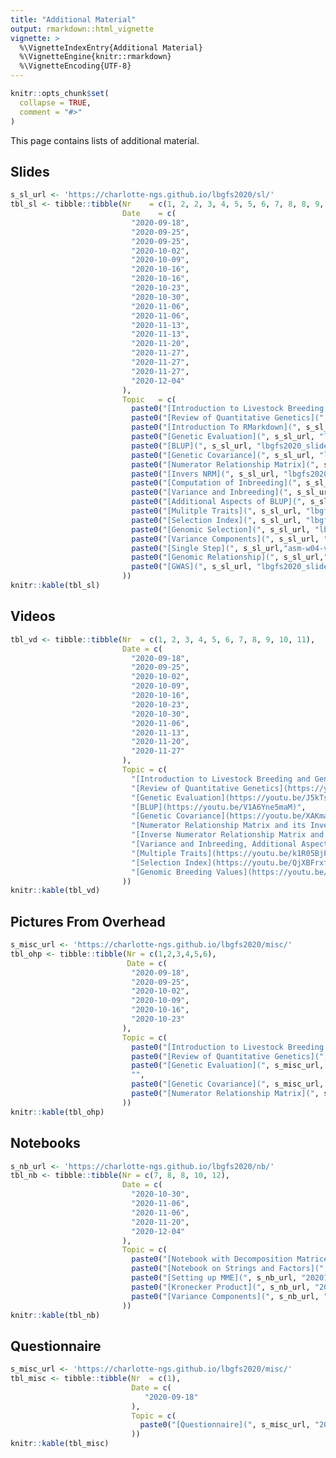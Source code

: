```yaml
---
title: "Additional Material"
output: rmarkdown::html_vignette
vignette: >
  %\VignetteIndexEntry{Additional Material}
  %\VignetteEngine{knitr::rmarkdown}
  %\VignetteEncoding{UTF-8}
---
```


```r
knitr::opts_chunk$set(
  collapse = TRUE,
  comment = "#>"
)
```

This page contains lists of additional material.


## Slides

```r
s_sl_url <- 'https://charlotte-ngs.github.io/lbgfs2020/sl/'
tbl_sl <- tibble::tibble(Nr    = c(1, 2, 2, 3, 4, 5, 5, 6, 7, 8, 8, 9, 9, 10, 11, 11, 11, 12),
                         Date    = c(
                           "2020-09-18",
                           "2020-09-25",
                           "2020-09-25",
                           "2020-10-02",
                           "2020-10-09",
                           "2020-10-16",
                           "2020-10-16",
                           "2020-10-23",
                           "2020-10-30",
                           "2020-11-06",
                           "2020-11-06",
                           "2020-11-13",
                           "2020-11-13",
                           "2020-11-20",
                           "2020-11-27",
                           "2020-11-27",
                           "2020-11-27",
                           "2020-12-04"
                         ),
                         Topic   = c(
                           paste0("[Introduction to Livestock Breeding and Genomics](", s_sl_url, "lbgfs2020_slides_w01_intro_lbg.pdf)", collapse = ''),
                           paste0("[Review of Quantitative Genetics](", s_sl_url, "lbgfs2020_slides_w02_basics_qg.pdf)", collapse = ''),
                           paste0("[Introduction To RMarkdown](", s_sl_url, "20200925_intro_rmarkdown.pdf)", collapse = ''),
                           paste0("[Genetic Evaluation](", s_sl_url, "lbgfs2020_slides_w03_gen-eval.pdf)", collapse = ''),
                           paste0("[BLUP](", s_sl_url, "lbgfs2020_slides_w04_blup.pdf)", collapse = ''),
                           paste0("[Genetic Covariance](", s_sl_url, "lbgfs2020_slides_gencov.pdf)", collapse = ''),
                           paste0("[Numerator Relationship Matrix](", s_sl_url, "lbgfs2020_slides_numrelmat.pdf)", collapse = ''),
                           paste0("[Invers NRM](", s_sl_url, "lbgfs2020_slides_invnumrelmat.pdf)", collapse = ''),
                           paste0("[Computation of Inbreeding](", s_sl_url, "lbgfs2020_slides_inbreeding.pdf)", collapse = ''),
                           paste0("[Variance and Inbreeding](", s_sl_url, "lbgfs2020_slides_var_inb.pdf)", collapse = ''),
                           paste0("[Additional Aspects of BLUP](", s_sl_url, "lbgfs2019_slides_additional_aspects.pdf)", collapse = ''),
                           paste0("[Mulitple Traits](", s_sl_url, "lbgfs2020_slides_multiple_traits.pdf)", collapse = ''),
                           paste0("[Selection Index](", s_sl_url, "lbgfs2020_slides_selection-index.pdf)", collapse = ''),
                           paste0("[Genomic Selection](", s_sl_url, "lbgfs2020_slides_geno_sel.pdf)", collapse = ''),
                           paste0("[Variance Components](", s_sl_url, "lbgfs2020_slides_var_comp.pdf)", collapse = ''),
                           paste0("[Single Step](", s_sl_url,"asm-w04-v04-gblup.pdf)", collapse = ''),
                           paste0("[Genomic Relationship](", s_sl_url,"asm-w04-v04-grm.pdf)", collapse = ''),
                           paste0("[GWAS](", s_sl_url, "lbgfs2020_slides_gwas.pdf)", collapse = '')
                         ))
knitr::kable(tbl_sl)
```


## Videos

```r
tbl_vd <- tibble::tibble(Nr  = c(1, 2, 3, 4, 5, 6, 7, 8, 9, 10, 11),
                         Date = c(
                           "2020-09-18",
                           "2020-09-25",
                           "2020-10-02",
                           "2020-10-09",
                           "2020-10-16",
                           "2020-10-23",
                           "2020-10-30",
                           "2020-11-06",
                           "2020-11-13",
                           "2020-11-20",
                           "2020-11-27"
                         ),
                         Topic = c(
                           "[Introduction to Livestock Breeding and Genomics](https://youtu.be/Mkx2ixBoVF4)",
                           "[Review of Quantitative Genetics](https://youtu.be/3nezvbFDDas)",
                           "[Genetic Evaluation](https://youtu.be/J5kTsEz_UCM)",
                           "[BLUP](https://youtu.be/V1A6Yne5maM)",
                           "[Genetic Covariance](https://youtu.be/XAKmasLp8XU)",
                           "[Numerator Relationship Matrix and its Inverse](https://youtu.be/UK3uuVEmrxs)",
                           "[Inverse Numerator Relationship Matrix and Inbreeding](https://youtu.be/Lu1dB-lT6_0)",
                           "[Variance and Inbreeding, Additional Aspects of BLUP](https://youtu.be/1LpR4BLT_K8)",
                           "[Multiple Traits](https://youtu.be/k1R05BjF5qs)",
                           "[Selection Index](https://youtu.be/QjXBFrxf4Vw)",
                           "[Genomic Breeding Values](https://youtu.be/3pV0dlhtiFw)"
                         ))
knitr::kable(tbl_vd)
```


## Pictures From Overhead

```r
s_misc_url <- 'https://charlotte-ngs.github.io/lbgfs2020/misc/'
tbl_ohp <- tibble::tibble(Nr = c(1,2,3,4,5,6),
                          Date = c(
                           "2020-09-18",
                           "2020-09-25",
                           "2020-10-02",
                           "2020-10-09",
                           "2020-10-16",
                           "2020-10-23"
                         ),
                         Topic = c(
                           paste0("[Introduction to Livestock Breeding and Genomics](", s_misc_url, "20200918_ohp_lecture01.pdf)", collapse = ''),
                           paste0("[Review of Quantitative Genetics](", s_misc_url, "20200925_ohp_lecture_02.pdf)", collapse = ''),
                           paste0("[Genetic Evaluation](", s_misc_url, "20201002_ohp_lecture_03.pdf)", collapse = ''),
                           "",
                           paste0("[Genetic Covariance](", s_misc_url, "20201016_ohp_lecture_05.pdf)", collapse = ''),
                           paste0("[Numerator Relationship Matrix](", s_misc_url, "20201023_ohp_lecture_06.pdf)", collapse = '')
                         ))
knitr::kable(tbl_ohp)
```

## Notebooks

```r
s_nb_url <- 'https://charlotte-ngs.github.io/lbgfs2020/nb/'
tbl_nb <- tibble::tibble(Nr = c(7, 8, 8, 10, 12),
                         Date = c(
                           "2020-10-30",
                           "2020-11-06",
                           "2020-11-06",
                           "2020-11-20",
                           "2020-12-04"
                         ),
                         Topic = c(
                           paste0("[Notebook with Decomposition Matrices of Numerator Relationship Matrix](", s_nb_url, "20201030_nm_inv_inb_nb.nb.html)", collapse = ''),
                           paste0("[Notebook on Strings and Factors](", s_nb_url, "20201106_strings_factors.nb.html)", collapse = ''),
                           paste0("[Setting up MME](", s_nb_url, "20201106_mme_setup.nb.html)", collapse = ''),
                           paste0("[Kronecker Product](", s_nb_url, "20201120_kron_prod.nb.html)", collapse = ''),
                           paste0("[Variance Components](", s_nb_url, "20201204_nb_vc.nb.html)", collapse = '')
                         ))
knitr::kable(tbl_nb)
```

## Questionnaire

```r
s_misc_url <- 'https://charlotte-ngs.github.io/lbgfs2020/misc/'
tbl_misc <- tibble::tibble(Nr  = c(1),
                           Date = c(
                              "2020-09-18"
                           ),
                           Topic = c(
                             paste0("[Questionnaire](", s_misc_url, "20200918_students_questionnaire.pdf)", collapse = '')
                           ))
knitr::kable(tbl_misc)
```

